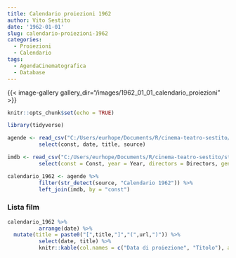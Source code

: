 ```yaml
---
title: Calendario proiezioni 1962
author: Vito Sestito
date: '1962-01-01'
slug: calendario-proiezioni-1962
categories:
  - Proiezioni
  - Calendario
tags:
  - AgendaCinematografica
  - Database
---
```

{{< image-gallery gallery_dir="/images/1962_01_01_calendario_proiezioni" >}}
```r
knitr::opts_chunk$set(echo = TRUE)

library(tidyverse)

agende <- read_csv("C:/Users/eurhope/Documents/R/cinema-teatro-sestito/static/data/programmazione_agende.csv") %>%
          select(const, date, title, source)

imdb <- read_csv("C:/Users/eurhope/Documents/R/cinema-teatro-sestito/static/data/programmazione_imdb.csv") %>%
          select(const = Const, year = Year, directors = Directors, genres = Genres, imdb_rating = `IMDb Rating`, runtime = `Runtime (mins)`, url = URL)

calendario_1962 <- agende %>%
          filter(str_detect(source, "Calendario 1962")) %>%
          left_join(imdb, by = "const")
```
### Lista film
```r
calendario_1962 %>%
          arrange(date) %>%
  mutate(title = paste0("[",title,"]","(",url,")")) %>%
          select(date, title) %>%
          knitr::kable(col.names = c("Data di proiezione", "Titolo"), align = c("l", "l", "l"))
```